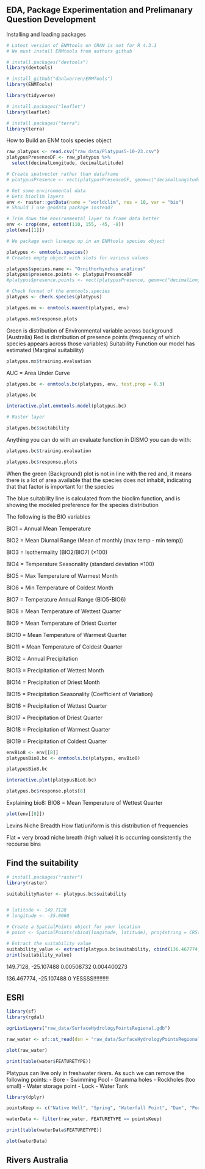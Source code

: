 ## EDA, Package Experimentation and Prelimanary Question Development

Installing and loading packages
```r
# Latest version of ENMtools on CRAN is not for R 4.3.1
# We must install ENMtools from authors github

# install.packages("devtools")
library(devtools)

# install_github("danlwarren/ENMTools")
library(ENMTools)

library(tidyverse)

# install.packages("leaflet")
library(leaflet)

# install.packages("terra")
library(terra)
```



How to Build an ENM tools species object

```r
raw_platypus <- read.csv("raw_data/Platypus5-10-23.csv")
platypusPresenceDF <- raw_platypus %>% 
  select(decimalLongitude, decimalLatitude)

# Create spatvector rather than dataframe
# platypusPresence <- vect(platypusPresenceDF, geom=c("decimalLongitude", "decimalLatitude"), crs="", keepgeom=FALSE)
```



```r
# Get some environmental data
# Gets bioclim layers
env <- raster::getData(name = "worldclim", res = 10, var = "bio")
# Should i use geodata package instead?

# Trim down the environmental layer to frame data better
env <- crop(env, extent(110, 155, -45, -8))
plot(env[[1]])
```



```r
# We package each lineage up in an ENMtools species object

platypus <- enmtools.species()
# Creates empty object with slots for various values

platypus$species.name <- "Ornithorhynchus anatinus"
platypus$presence.points <- platypusPresenceDF
#platypus$presence.points <- vect(platypusPresence, geom=c("decimalLongitude", "decimalLatitude"), crs="", keepgeom=FALSE)

# Check format of the enmtools.species
platypus <- check.species(platypus)

```

```r
platypus.mx <- enmtools.maxent(platypus, env)

platypus.mx$response.plots
```

Green is distribution of Environmental variable across background (Australia)
Red is distribution of presence points (frequency of which species appears across those variables)
Suitability Function our model has estimated (Marginal suitability)

```r
platypus.mx$training.evaluation
```
AUC = Area Under Curve


```r
platypus.bc <- enmtools.bc(platypus, env, test.prop = 0.3)

platypus.bc

```


```r
interactive.plot.enmtools.model(platypus.bc)
```




```r
# Raster layer

platypus.bc$suitability

```

Anything you can do with an evaluate function in DISMO you can do with:
```r
platypus.bc$training.evaluation
```

```r
platypus.bc$response.plots
```

When the green (Background) plot is not in line with the red and, it means there is a lot of area available that the species does not inhabit, indicating that that factor is important for the species

The blue suitability line is calculated from the bioclim function, and is showing the modeled preference for the species distribution

The following is the BIO variables

BIO1 = Annual Mean Temperature

BIO2 = Mean Diurnal Range (Mean of monthly (max temp - min temp))

BIO3 = Isothermality (BIO2/BIO7) (×100)

BIO4 = Temperature Seasonality (standard deviation ×100)

BIO5 = Max Temperature of Warmest Month

BIO6 = Min Temperature of Coldest Month

BIO7 = Temperature Annual Range (BIO5-BIO6)

BIO8 = Mean Temperature of Wettest Quarter

BIO9 = Mean Temperature of Driest Quarter

BIO10 = Mean Temperature of Warmest Quarter

BIO11 = Mean Temperature of Coldest Quarter

BIO12 = Annual Precipitation

BIO13 = Precipitation of Wettest Month

BIO14 = Precipitation of Driest Month

BIO15 = Precipitation Seasonality (Coefficient of Variation)

BIO16 = Precipitation of Wettest Quarter

BIO17 = Precipitation of Driest Quarter

BIO18 = Precipitation of Warmest Quarter

BIO19 = Precipitation of Coldest Quarter

```r
envBio8 <- env[[8]]
platypusBio8.bc <- enmtools.bc(platypus, envBio8)

platypusBio8.bc

interactive.plot(platypusBio8.bc)
```


```r
platypus.bc$response.plots[8]
```
Explaining bio8: 
BIO8 = Mean Temperature of Wettest Quarter

```r
plot(env[[8]])
```

Levins Niche Breadth 
How flat/uniform is this distribution of frequencies

Flat = very broad niche breath (high value) it is occurring consistently the recourse bins



## Find the suitability

```r
# install.packages("raster")
library(raster)

suitabilityRaster <- platypus.bc$suitability


# latitude <- 149.7128
# longitude <- -35.0060

# Create a SpatialPoints object for your location
# point <- SpatialPoints(cbind(longitude, latitude), proj4string = CRS(proj4string(suitabilityRaster)))

# Extract the suitability value
suitability_value <- extract(platypus.bc$suitability, cbind(136.467774, -25.107488))
print(suitability_value)

```
149.7128, -25.107488
  0.00508732
  0.004400273	

136.467774, -25.107488
  0
  YESSSS!!!!!!!!!!


## ESRI

```r
library(sf)
library(rgdal)

ogrListLayers("raw_data/SurfaceHydrologyPointsRegional.gdb")

raw_water <- sf::st_read(dsn = "raw_data/SurfaceHydrologyPointsRegional.gdb", layer = "HydroPoints")

plot(raw_water)
```



```r
print(table(water$FEATURETYPE))
```

Platypus can live only in freshwater rivers. As such we can remove the following points:
- Bore
- Swimming Pool
- Gnamma holes
- Rockholes (too small)
- Water storage point
- Lock
- Water Tank

```r
library(dplyr)

pointsKeep <- c("Native Well", "Spring", "Waterfall Point", "Dam", "Pool", "Waterhole")

waterData <- filter(raw_water, FEATURETYPE == pointsKeep)

print(table(waterData$FEATURETYPE))
```

```r
plot(waterData)
```


## Rivers Australia


